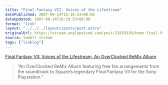 ```yaml
---
title: "Final Fantasy VII: Voices of the Lifestream"
datePublished: 2007-09-14T16:18:53+00:00
dateUpdated: 2007-09-14T16:18:53+00:00
format: "link"
layout: "../../../layouts/posts/post.astro"
originalUrl: https://stream.anglepoised.com/post/11818338/home-final-fantasy-vii-voices-of-the
source: tumblr stream
tags: ["linklog"]
---
```


[Final Fantasy VII: Voices of the Lifestream, An OverClocked ReMix Album][1]

> &ldquo;An OverClocked ReMix Album featuring free fan arrangements from the soundtrack to Square&rsquo;s legendary Final Fantasy VII for the Sony Playstation.&rdquo;

[1]: http://ff7.ocremix.org/
